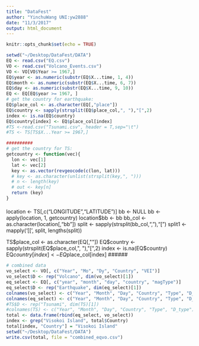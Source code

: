 ```yaml
---
title: "DataFest"
author: "YinchuWang UNI:yw2888"
date: "11/3/2017"
output: html_document
---
```


```r
knitr::opts_chunk$set(echo = TRUE)
```

```r
setwd("~/Desktop/DataFest/DATA")
EQ <- read.csv("EQ.csv")
VO <- read.csv("Volcano_Events.csv")
VO <- VO[VO$Year >= 1967,]
EQ$year <- as.numeric(substr(EQ$X...time, 1, 4))
EQ$month <- as.numeric(substr(EQ$X...time, 6, 7))
EQ$day <- as.numeric(substr(EQ$X...time, 9, 10))
EQ <- EQ[EQ$year >= 1967, ]
# get the country for earthquake:
EQ$place_col <- as.character(EQ[,"place"])
EQ$country <- sapply(strsplit(EQ$place_col,", "),"[",2)
index <- is.na(EQ$country)
EQ$country[index] <- EQ$place_col[index]
#TS <-read.csv("Tsunami.csv", header = T,sep="\t")
#TS <- TS[TS$X...Year >= 1967,]

##########
# get the country for TS:
getcountry <- function(vec){
  lon <- vec[1]
  lat <- vec[2]
  key <- as.vector(revgeocode(c(lon, lat)))
  # key <- as.character(unlist(strsplit(key,", ")))
  # n <- length(key)
  # out <- key[n]
  return (key)
}
```
####
location <- TS[,c("LONGITUDE","LATITUDE")]
bb <- NULL
bb <- apply(location, 1, getcountry)
location$bb <- bb
bb_col <- as.character(location[,"bb"])
split <- sapply(strsplit(bb_col,", "),"[")
split1 <- mapply('[[', split, lengths(split))

TS$place_col <- as.character(EQ[,""])
EQ$country <- sapply(strsplit(EQ$place_col,", "),"[",2)
index <- is.na(EQ$country)
EQ$country[index] <- EQ$place_col[index]
######
```r
# combined data
vo_select <- VO[, c("Year", "Mo", "Dy", "Country", "VEI")]
vo_select$D <- rep("Volcano", dim(vo_select)[1])
eq_select <- EQ[, c("year", "month", "day", "country", "magType")]
eq_select$D <- rep("Earthquake", dim(eq_select)[1])
colnames(vo_select) <- c("Year", "Month", "Day", "Country", "Type", "D_type")
colnames(eq_select) <- c("Year", "Month", "Day", "Country", "Type", "D_type")
#TS$D <- rep("Tsunami", dim(TS)[1])
#colnames(TS) <- c("Year", "Month", "Day", "Country", "Type", "D_type")
total <- data.frame(rbind(eq_select, vo_select))
index <- grep("Visokoi Island", total$Country)
total[index, "Country"] = "Visokoi Island"
setwd("~/Desktop/DataFest/DATA")
write.csv(total, file = "combined_eqvo.csv")
```



